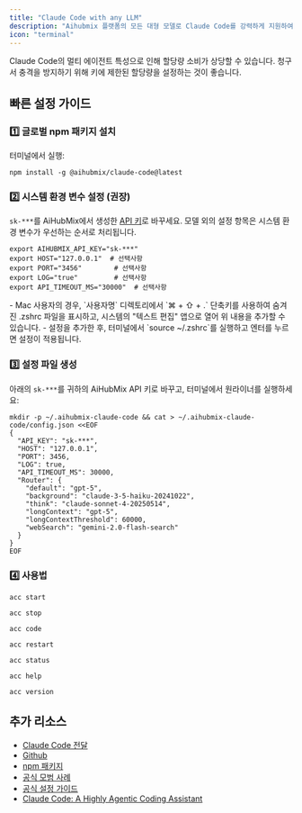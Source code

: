 ```yaml
---
title: "Claude Code with any LLM"
description: "Aihubmix 플랫폼의 모든 대형 모델로 Claude Code를 강력하게 지원하여 연결 불안정과 할당량 구매 어려움을 완전히 해결합니다. Aihubmix의 전달 서비스는 공식 채널을 기반으로 하여 규정 준수 및 보안이 확보되며, 계정 위험이나 숨겨진 제한에 대해 걱정할 필요가 없습니다."
icon: "terminal"
---
```


<Warning>
  Claude Code의 멀티 에이전트 특성으로 인해 할당량 소비가 상당할 수 있습니다. 청구서 충격을 방지하기 위해 키에 제한된 할당량을 설정하는 것이 좋습니다.
</Warning>

## 빠른 설정 가이드

### 1️⃣ 글로벌 npm 패키지 설치

터미널에서 실행:

```shell
npm install -g @aihubmix/claude-code@latest
```

### 2️⃣ 시스템 환경 변수 설정 (권장)

`sk-***`를 AiHubMix에서 생성한 [API 키](https://aihubmix.com/token)로 바꾸세요. 모델 외의 설정 항목은 시스템 환경 변수가 우선하는 순서로 처리됩니다.

```
export AIHUBMIX_API_KEY="sk-***"
export HOST="127.0.0.1"  # 선택사항
export PORT="3456"        # 선택사항
export LOG="true"         # 선택사항
export API_TIMEOUT_MS="30000"  # 선택사항
```

<Tip>
  - Mac 사용자의 경우, `사용자명` 디렉토리에서 `⌘ + ⇧ + .` 단축키를 사용하여 숨겨진 .zshrc 파일을 표시하고, 시스템의 "텍스트 편집" 앱으로 열어 위 내용을 추가할 수 있습니다.
  - 설정을 추가한 후, 터미널에서 `source ~/.zshrc`를 실행하고 엔터를 누르면 설정이 적용됩니다.
</Tip>

### 3️⃣ 설정 파일 생성

아래의 `sk-***`를 귀하의 AiHubMix API 키로 바꾸고, 터미널에서 원라이너를 실행하세요:

```shell
mkdir -p ~/.aihubmix-claude-code && cat > ~/.aihubmix-claude-code/config.json <<EOF
{
  "API_KEY": "sk-***",
  "HOST": "127.0.0.1",
  "PORT": 3456,
  "LOG": true,
  "API_TIMEOUT_MS": 30000,
  "Router": {
    "default": "gpt-5",
    "background": "claude-3-5-haiku-20241022",
    "think": "claude-sonnet-4-20250514",
    "longContext": "gpt-5",
    "longContextThreshold": 60000,
    "webSearch": "gemini-2.0-flash-search"
  }
}
EOF
```

### 4️⃣ 사용법

<CodeGroup>

```shell 서비스 시작
acc start
```


```shell 서비스 중지
acc stop
```


```shell CC 실행
acc code
```


```shell 서비스 재시작 (설정 변경 시 필요)
acc restart
```


```shell 상태 확인
acc status
```


```shell 도움말 표시
acc help
```


```shell 버전 확인
acc version
```

</CodeGroup>

## 추가 리소스

- [Claude Code 전달](/ko/api/Claude-Code)
- [Github](https://github.com/inferera/aihubmix/blob/main/packages/claude-code/README.md)
- [npm 패키지](https://www.npmjs.com/package/@aihubmix/claude-code)
- [공식 모범 사례](https://www.anthropic.com/engineering/claude-code-best-practices)
- [공식 설정 가이드](https://docs.anthropic.com/en/docs/claude-code/settings#settings-files)
- [Claude Code: A Highly Agentic Coding Assistant](https://www.deeplearning.ai/short-courses/claude-code-a-highly-agentic-coding-assistant/)